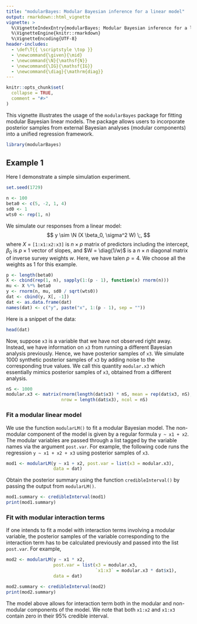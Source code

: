 ```yaml
---
title: "modularBayes: Modular Bayesian inference for a linear model"
output: rmarkdown::html_vignette
vignette: >
  %\VignetteIndexEntry{modularBayes: Modular Bayesian inference for a linear model}
  %\VignetteEngine{knitr::rmarkdown}
  %\VignetteEncoding{UTF-8}
header-includes:
  - \def\T{{ \scriptstyle \top }}
  - \newcommand{\given}{\mid}
  - \newcommand{\N}{\mathsf{N}}
  - \newcommand{\IG}{\mathsf{IG}}
  - \newcommand{\diag}{\mathrm{diag}}
---
```


```r
knitr::opts_chunk$set(
  collapse = TRUE,
  comment = "#>"
)
```

This vignette illustrates the usage of the `modularBayes` package for fitting
modular Bayesian linear models. The package allows users to incorporate
posterior samples from external Bayesian analyses (modular components) into a
unified regression framework.

```r
library(modularBayes)
```

## Example 1

Here I demonstrate a simple simulation experiment.

```r
set.seed(1729)

n <- 100
beta0 <- c(5, -2, 1, 4)
sd0 <- 1
wts0 <- rep(1, n)
```

We simulate our responses from a linear model:
$$
y \sim \N (X \beta_0, \sigma^2 W) \;,
$$
where $X$ = `[1:x1:x2:x3]` is $n \times p$ matrix of predictors including the intercept, $\beta_0$ is $p \times 1$ vector of slopes, and $W = \diag(1/w)$ is a $n \times n$ diagonal matrix of inverse survey weights $w$. Here, we have talen $p = 4$. We choose all the weights as 1 for this example.

```r
p <- length(beta0)
X <- cbind(rep(1, n), sapply(1:(p - 1), function(x) rnorm(n)))
mu <- X %*% beta0
y <- rnorm(n, mu, sd0 / sqrt(wts0))
dat <- cbind(y, X[, -1])
dat <- as.data.frame(dat)
names(dat) <- c("y", paste("x", 1:(p - 1), sep = ""))
```

Here is a snippet of the data:
```r
head(dat)
```

Now, suppose `x3` is a variable that we have not observed right away. Instead, we have information on `x3` from running a different Bayesian analysis previously. Hence, we have posterior samples of `x3`. We simulate 1000 synthetic posterior samples of `x3` by adding noise to the corresponding true values. We call this quantity `modular.x3` which essentially mimics posterior samples of `x3`, obtained from a different analysis.

```r
nS <- 1000
modular.x3 <- matrix(rnorm(length(dat$x3) * nS, mean = rep(dat$x3, nS), sd = 0.1),
                     nrow = length(dat$x3), ncol = nS)
```

### Fit a modular linear model

We use the function `modularLM()` to fit a modular Bayesian model. The non-modular component of the model is given by a regular formula `y ~ x1 + x2`. The modular variables are passed through a list tagged by the variable names via the argument `post.var`. For example, the following code runs the regression `y ~ x1 + x2 + x3` using posterior samples of `x3`.

```r
mod1 <- modularLM(y ~ x1 + x2, post.var = list(x3 = modular.x3),
                  data = dat)
```

Obtain the posterior summary using the function `credibleInterval()` by passing the output from `modularLM()`.

```r
mod1.summary <- credibleInterval(mod1)
print(mod1.summary)
```

### Fit with modular interaction terms

If one intends to fit a model with interaction terms involving a modular variable, the posterior samples of the variable corresponding to the interaction term has to be calculated previously and passed into the list `post.var`. For example,

```r
mod2 <- modularLM(y ~ x1 * x2,
                  post.var = list(x3 = modular.x3,
                                  `x1:x3` = modular.x3 * dat$x1),
                  data = dat)

mod2.summary <- credibleInterval(mod2)
print(mod2.summary)
```

The model above allows for interaction term both in the modular and non-modular components of the model. We note that both `x1:x2` and `x1:x3` contain zero in their 95\% credible interval.
